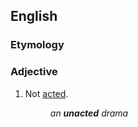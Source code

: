 ==English==

===Etymology===
{{prefix|en|un|acted}}

===Adjective===
{{en-adj|-}}

# Not [[act]]ed.
#: ''an '''unacted''' drama''